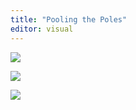 ```yaml
---
title: "Pooling the Poles"
editor: visual
---
```


![](images/trends_pres_R1.png)

![](images/trends_pres_R2.png)

![](images/trends_blend.png)
